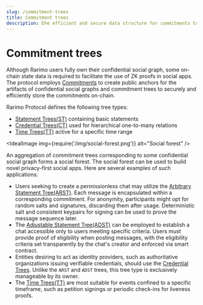```yaml
---
slug: /commitment-trees
title: Commitment trees
description: Еhe efficient and secure data structure for commitments to the confidential social graph.
---
```


# Commitment trees

Although Rarimo users fully own their confidential social graph, some on-chain state data is required to facilitate the use of ZK proofs in social apps. The protocol employs [Commitments](/commitment-trees/commitments) to create public anchors for the artifacts of confidential social graphs and commitment trees to securely and efficiently store the commitments on-chain.

Rarimo Protocol defines the following tree types:
- [Statement Trees(ST)](/commitment-trees/statement-trees) containing basic statements
- [Credential Trees(CT)](/credential-trees) used for hierarchical one-to-many relations
- [Time Trees(TT)](/commitment-trees/time-trees) active for a specific time range

<IdealImage img={require('/img/social-forest.png')} alt="Social forest" />

An aggregation of commitment trees corresponding to some confidential social graph forms a social forest. The social forest can be used to build novel privacy-first social apps. Here are several examples of such applications:
- Users seeking to create a permissionless chat may utilize the [Arbitrary Statement Tree(ARST)](/commitment-trees/statement-trees#arbitrary-statement-trees). Each message is encapsulated within a corresponding commitment. For anonymity, participants might opt for random salts and signatures, discarding them after usage. Deterministic salt and consistent keypairs for signing can be used to prove the message sequence later.
- The [Adjustable Statement Tree(ADST)](/commitment-trees/statement-trees#adjastable-statement-trees)  can be employed to establish a chat accessible only to users meeting specific criteria. Users must provide proof of eligibility when posting messages, with the eligibility criteria set transparently by the chat's creator and enforced via smart contract.
- Entities desiring to act as identity providers, such as authoritative organizations issuing verifiable credentials, should use the [Credential Trees](/credential-trees). Unlike the `ARST` and `ADST` trees, this tree type is exclusively manageable by its owner.
- The [Time Trees(TT)](/commitment-trees/time-trees) are most suitable for events confined to a specific timeframe, such as petition signings or periodic check-ins for liveness proofs.
